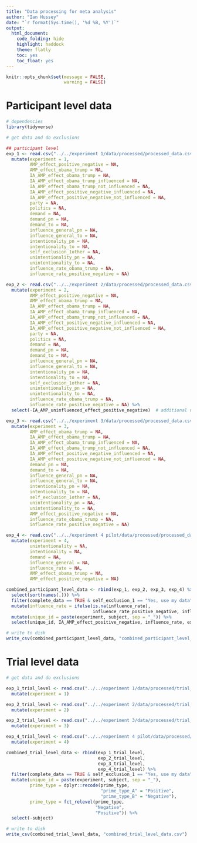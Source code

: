 ```yaml
---
title: "Data processing for meta analysis"
author: "Ian Hussey"
date: "`r format(Sys.time(), '%d %B, %Y')`"
output:
  html_document:
    code_folding: hide
    highlight: haddock
    theme: flatly
    toc: yes
    toc_float: yes
---
```


```r

knitr::opts_chunk$set(message = FALSE,
                      warning = FALSE)

```

# Participant level data

```r

# dependencies
library(tidyverse)

# get data and do exclusions

## participant level
exp_1 <- read.csv("../../experiment 1/data/processed/processed_data.csv") %>%
  mutate(experiment = 1, 
         AMP_effect_positive_negative = NA,
         AMP_effect_obama_trump = NA,
         IA_AMP_effect_obama_trump = NA,
         IA_AMP_effect_obama_trump_influenced = NA,
         IA_AMP_effect_obama_trump_not_influenced = NA,
         IA_AMP_effect_positive_negative_influenced = NA,
         IA_AMP_effect_positive_negative_not_influenced = NA,
         party = NA,
         politics = NA,
         demand = NA,
         demand_pn = NA,
         demand_to = NA,
         influence_general_pn = NA,
         influence_general_to = NA,
         intentionality_pn = NA,
         intentionality_to = NA,
         self_exclusion_1other = NA,
         unintentionality_pn = NA,
         unintentionality_to = NA,
         influence_rate_obama_trump = NA,
         influence_rate_positive_negative = NA)

exp_2 <- read.csv("../../experiment 2/data/processed/processed_data.csv") %>%
  mutate(experiment = 2, 
         AMP_effect_positive_negative = NA,
         AMP_effect_obama_trump = NA,
         IA_AMP_effect_obama_trump = NA,
         IA_AMP_effect_obama_trump_influenced = NA,
         IA_AMP_effect_obama_trump_not_influenced = NA,
         IA_AMP_effect_positive_negative_influenced = NA,
         IA_AMP_effect_positive_negative_not_influenced = NA,
         party = NA,
         politics = NA,
         demand = NA,
         demand_pn = NA,
         demand_to = NA,
         influence_general_pn = NA,
         influence_general_to = NA,
         intentionality_pn = NA,
         intentionality_to = NA,
         self_exclusion_1other = NA,
         unintentionality_pn = NA,
         unintentionality_to = NA,
         influence_rate_obama_trump = NA,
         influence_rate_positive_negative = NA) %>%
  select(-IA_AMP_uninfluenced_effect_positive_negative)  # additional unneeded column

exp_3 <- read.csv("../../experiment 3/data/processed/processed_data.csv") %>%
  mutate(experiment = 3, 
         AMP_effect_obama_trump = NA,
         IA_AMP_effect_obama_trump = NA,
         IA_AMP_effect_obama_trump_influenced = NA,
         IA_AMP_effect_obama_trump_not_influenced = NA,
         IA_AMP_effect_positive_negative_influenced = NA,
         IA_AMP_effect_positive_negative_not_influenced = NA,
         demand_pn = NA,
         demand_to = NA,
         influence_general_pn = NA,
         influence_general_to = NA,
         intentionality_pn = NA,
         intentionality_to = NA,
         self_exclusion_1other = NA,
         unintentionality_pn = NA,
         unintentionality_to = NA,
         AMP_effect_positive_negative = NA,
         influence_rate_obama_trump = NA,
         influence_rate_positive_negative = NA)

exp_4 <- read.csv("../../experiment 4 pilot/data/processed/processed_data.csv") %>%
  mutate(experiment = 4, 
         unintentionality = NA,
         intentionality = NA,
         demand = NA,
         influence_general = NA,
         influence_rate = NA,
         AMP_effect_obama_trump = NA,
         AMP_effect_positive_negative = NA)

combined_participant_level_data <- rbind(exp_1, exp_2, exp_3, exp_4) %>%
  select(sort(names(.))) %>%
  filter(complete_data == TRUE & self_exclusion_1 == "Yes, use my data") %>%
  mutate(influence_rate = ifelse(is.na(influence_rate), 
                                 influence_rate_positive_negative, influence_rate)) %>%
  mutate(unique_id = paste(experiment, subject, sep = "_")) %>%
  select(unique_id, IA_AMP_effect_positive_negative, influence_rate, experiment)

# write to disk 
write_csv(combined_participant_level_data, "combined_participant_level_data.csv")

```

# Trial level data

```r

# get data and do exclusions

exp_1_trial_level <- read.csv("../../experiment 1/data/processed/trial_level_ia_amp_positive_negative_data.csv") %>%
  mutate(experiment = 1)

exp_2_trial_level <- read.csv("../../experiment 2/data/processed/trial_level_ia_amp_positive_negative_data.csv") %>%
  mutate(experiment = 2)

exp_3_trial_level <- read.csv("../../experiment 3/data/processed/trial_level_ia_amp_positive_negative_data.csv") %>%
  mutate(experiment = 3)

exp_4_trial_level <- read.csv("../../experiment 4 pilot/data/processed/trial_level_ia_amp_positive_negative_data.csv") %>%
  mutate(experiment = 4)

combined_trial_level_data <- rbind(exp_1_trial_level, 
                                   exp_2_trial_level,
                                   exp_3_trial_level,
                                   exp_4_trial_level) %>%
  filter(complete_data == TRUE & self_exclusion_1 == "Yes, use my data") %>%
  mutate(unique_id = paste(experiment, subject, sep = "_"),
         prime_type = dplyr::recode(prime_type,
                                    "prime_type_A" = "Positive",
                                    "prime_type_B" = "Negative"),
         prime_type = fct_relevel(prime_type,
                                  "Negative",
                                  "Positive")) %>%
  select(-subject)

# write to disk 
write_csv(combined_trial_level_data, "combined_trial_level_data.csv")

```

